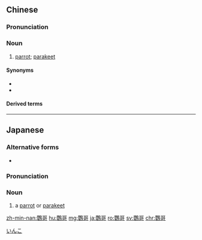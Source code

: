{{also|鹦哥}}
==Chinese==
{{zh-forms|s=鹦哥}}

===Pronunciation===
{{zh-pron
|m=yīnggē
|c=jing1 go1
|h=pfs=ên-kô
|md=ĕng-gŏ̤
|mn=eng-ko
|cat=n
}}

===Noun===
{{zh-noun}}

# [[parrot]]; [[parakeet]]

====Synonyms====
* {{zh-l|鸚鵡}}
* {{zh-l|能言鳥}}

====Derived terms====
{{zh-der|鸚哥鼻|鸚哥綠}}

{{zh-cat|Parrots}}

----

==Japanese==
{{wikipedia|lang=ja|インコ}}
{{ja-kanjitab|いん|こ|yomi=o}}

===Alternative forms===
* {{ja-l|音呼}}

===Pronunciation===
{{ja-pron|acc=a|y=o|いんこ}}

===Noun===
{{ja-noun|いんこ|インコ}}

# a [[parrot]] or [[parakeet]]

[[Category:ja:Parrots|いんこ]]

[[zh-min-nan:鸚哥]]
[[hu:鸚哥]]
[[mg:鸚哥]]
[[ja:鸚哥]]
[[ro:鸚哥]]
[[sv:鸚哥]]
[[chr:鸚哥]]